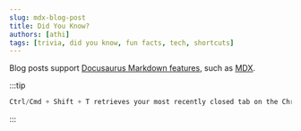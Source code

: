 ```yaml
---
slug: mdx-blog-post
title: Did You Know?
authors: [athi]
tags: [trivia, did you know, fun facts, tech, shortcuts]
---
```


Blog posts support [Docusaurus Markdown features](https://docusaurus.io/docs/markdown-features), such as [MDX](https://mdxjs.com/).

:::tip


```js
Ctrl/Cmd + Shift + T retrieves your most recently closed tab on the Chrome browser?
```
:::
